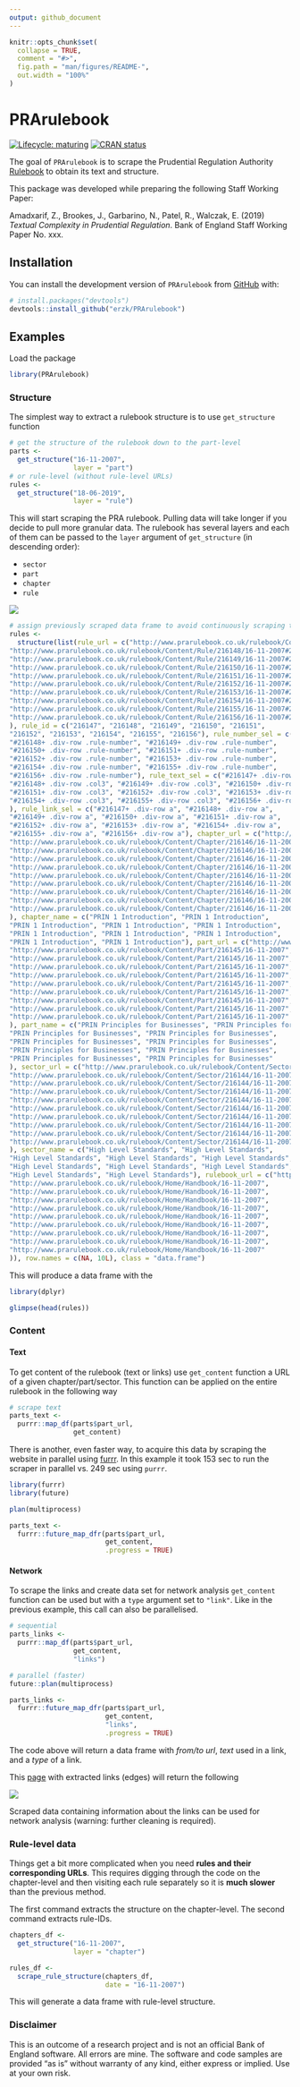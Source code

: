 ```yaml
---
output: github_document
---
```


```r
knitr::opts_chunk$set(
  collapse = TRUE,
  comment = "#>",
  fig.path = "man/figures/README-",
  out.width = "100%"
)
```
# PRArulebook

<!-- badges: start -->
[![Lifecycle: maturing](https://img.shields.io/badge/lifecycle-maturing-blue.svg)](https://www.tidyverse.org/lifecycle/#maturing)
[![CRAN status](https://www.r-pkg.org/badges/version/PRArulebook)](https://cran.r-project.org/package=PRArulebook)
<!-- badges: end -->

The goal of `PRArulebook` is to scrape the Prudential Regulation Authority [Rulebook](http://www.prarulebook.co.uk/) to obtain its text and structure.

This package was developed while preparing the following Staff Working Paper:

Amadxarif, Z., Brookes, J., Garbarino, N., Patel, R., Walczak, E. (2019) *Textual Complexity in Prudential Regulation*. Bank of England Staff Working Paper No. xxx.

## Installation

You can install the development version of `PRArulebook` from [GitHub](https://github.com/) with:

``` r
# install.packages("devtools")
devtools::install_github("erzk/PRArulebook")
```
## Examples

Load the package

```r
library(PRArulebook)
```

### Structure

The simplest way to extract a rulebook structure is to use `get_structure` function

```r
# get the structure of the rulebook down to the part-level
parts <-
  get_structure("16-11-2007",
                layer = "part")
# or rule-level (without rule-level URLs)
rules <-
  get_structure("18-06-2019",
                layer = "rule")
```

This will start scraping the PRA rulebook. Pulling data will take longer if you decide to pull more granular data. The rulebook has several layers and each of them can be passed to the `layer` argument of `get_structure` (in descending order):

* `sector`
* `part`
* `chapter`
* `rule`

![](get_structure_demo.gif)

```r
# assign previously scraped data frame to avoid continuously scraping the rules
rules <-
  structure(list(rule_url = c("http://www.prarulebook.co.uk/rulebook/Content/Rule/216147/16-11-2007#216147", 
"http://www.prarulebook.co.uk/rulebook/Content/Rule/216148/16-11-2007#216148", 
"http://www.prarulebook.co.uk/rulebook/Content/Rule/216149/16-11-2007#216149", 
"http://www.prarulebook.co.uk/rulebook/Content/Rule/216150/16-11-2007#216150", 
"http://www.prarulebook.co.uk/rulebook/Content/Rule/216151/16-11-2007#216151", 
"http://www.prarulebook.co.uk/rulebook/Content/Rule/216152/16-11-2007#216152", 
"http://www.prarulebook.co.uk/rulebook/Content/Rule/216153/16-11-2007#216153", 
"http://www.prarulebook.co.uk/rulebook/Content/Rule/216154/16-11-2007#216154", 
"http://www.prarulebook.co.uk/rulebook/Content/Rule/216155/16-11-2007#216155", 
"http://www.prarulebook.co.uk/rulebook/Content/Rule/216156/16-11-2007#216156"
), rule_id = c("216147", "216148", "216149", "216150", "216151", 
"216152", "216153", "216154", "216155", "216156"), rule_number_sel = c("#216147+ .div-row .rule-number", 
"#216148+ .div-row .rule-number", "#216149+ .div-row .rule-number", 
"#216150+ .div-row .rule-number", "#216151+ .div-row .rule-number", 
"#216152+ .div-row .rule-number", "#216153+ .div-row .rule-number", 
"#216154+ .div-row .rule-number", "#216155+ .div-row .rule-number", 
"#216156+ .div-row .rule-number"), rule_text_sel = c("#216147+ .div-row .col3", 
"#216148+ .div-row .col3", "#216149+ .div-row .col3", "#216150+ .div-row .col3", 
"#216151+ .div-row .col3", "#216152+ .div-row .col3", "#216153+ .div-row .col3", 
"#216154+ .div-row .col3", "#216155+ .div-row .col3", "#216156+ .div-row .col3"
), rule_link_sel = c("#216147+ .div-row a", "#216148+ .div-row a", 
"#216149+ .div-row a", "#216150+ .div-row a", "#216151+ .div-row a", 
"#216152+ .div-row a", "#216153+ .div-row a", "#216154+ .div-row a", 
"#216155+ .div-row a", "#216156+ .div-row a"), chapter_url = c("http://www.prarulebook.co.uk/rulebook/Content/Chapter/216146/16-11-2007", 
"http://www.prarulebook.co.uk/rulebook/Content/Chapter/216146/16-11-2007", 
"http://www.prarulebook.co.uk/rulebook/Content/Chapter/216146/16-11-2007", 
"http://www.prarulebook.co.uk/rulebook/Content/Chapter/216146/16-11-2007", 
"http://www.prarulebook.co.uk/rulebook/Content/Chapter/216146/16-11-2007", 
"http://www.prarulebook.co.uk/rulebook/Content/Chapter/216146/16-11-2007", 
"http://www.prarulebook.co.uk/rulebook/Content/Chapter/216146/16-11-2007", 
"http://www.prarulebook.co.uk/rulebook/Content/Chapter/216146/16-11-2007", 
"http://www.prarulebook.co.uk/rulebook/Content/Chapter/216146/16-11-2007", 
"http://www.prarulebook.co.uk/rulebook/Content/Chapter/216146/16-11-2007"
), chapter_name = c("PRIN 1 Introduction", "PRIN 1 Introduction", 
"PRIN 1 Introduction", "PRIN 1 Introduction", "PRIN 1 Introduction", 
"PRIN 1 Introduction", "PRIN 1 Introduction", "PRIN 1 Introduction", 
"PRIN 1 Introduction", "PRIN 1 Introduction"), part_url = c("http://www.prarulebook.co.uk/rulebook/Content/Part/216145/16-11-2007", 
"http://www.prarulebook.co.uk/rulebook/Content/Part/216145/16-11-2007", 
"http://www.prarulebook.co.uk/rulebook/Content/Part/216145/16-11-2007", 
"http://www.prarulebook.co.uk/rulebook/Content/Part/216145/16-11-2007", 
"http://www.prarulebook.co.uk/rulebook/Content/Part/216145/16-11-2007", 
"http://www.prarulebook.co.uk/rulebook/Content/Part/216145/16-11-2007", 
"http://www.prarulebook.co.uk/rulebook/Content/Part/216145/16-11-2007", 
"http://www.prarulebook.co.uk/rulebook/Content/Part/216145/16-11-2007", 
"http://www.prarulebook.co.uk/rulebook/Content/Part/216145/16-11-2007", 
"http://www.prarulebook.co.uk/rulebook/Content/Part/216145/16-11-2007"
), part_name = c("PRIN Principles for Businesses", "PRIN Principles for Businesses", 
"PRIN Principles for Businesses", "PRIN Principles for Businesses", 
"PRIN Principles for Businesses", "PRIN Principles for Businesses", 
"PRIN Principles for Businesses", "PRIN Principles for Businesses", 
"PRIN Principles for Businesses", "PRIN Principles for Businesses"
), sector_url = c("http://www.prarulebook.co.uk/rulebook/Content/Sector/216144/16-11-2007", 
"http://www.prarulebook.co.uk/rulebook/Content/Sector/216144/16-11-2007", 
"http://www.prarulebook.co.uk/rulebook/Content/Sector/216144/16-11-2007", 
"http://www.prarulebook.co.uk/rulebook/Content/Sector/216144/16-11-2007", 
"http://www.prarulebook.co.uk/rulebook/Content/Sector/216144/16-11-2007", 
"http://www.prarulebook.co.uk/rulebook/Content/Sector/216144/16-11-2007", 
"http://www.prarulebook.co.uk/rulebook/Content/Sector/216144/16-11-2007", 
"http://www.prarulebook.co.uk/rulebook/Content/Sector/216144/16-11-2007", 
"http://www.prarulebook.co.uk/rulebook/Content/Sector/216144/16-11-2007", 
"http://www.prarulebook.co.uk/rulebook/Content/Sector/216144/16-11-2007"
), sector_name = c("High Level Standards", "High Level Standards", 
"High Level Standards", "High Level Standards", "High Level Standards", 
"High Level Standards", "High Level Standards", "High Level Standards", 
"High Level Standards", "High Level Standards"), rulebook_url = c("http://www.prarulebook.co.uk/rulebook/Home/Handbook/16-11-2007", 
"http://www.prarulebook.co.uk/rulebook/Home/Handbook/16-11-2007", 
"http://www.prarulebook.co.uk/rulebook/Home/Handbook/16-11-2007", 
"http://www.prarulebook.co.uk/rulebook/Home/Handbook/16-11-2007", 
"http://www.prarulebook.co.uk/rulebook/Home/Handbook/16-11-2007", 
"http://www.prarulebook.co.uk/rulebook/Home/Handbook/16-11-2007", 
"http://www.prarulebook.co.uk/rulebook/Home/Handbook/16-11-2007", 
"http://www.prarulebook.co.uk/rulebook/Home/Handbook/16-11-2007", 
"http://www.prarulebook.co.uk/rulebook/Home/Handbook/16-11-2007", 
"http://www.prarulebook.co.uk/rulebook/Home/Handbook/16-11-2007"
)), row.names = c(NA, 10L), class = "data.frame")
```

This will produce a data frame with the 

```r
library(dplyr)

glimpse(head(rules))
```


### Content

#### Text

To get content of the rulebook (text or links) use `get_content` function a URL of a given chapter/part/sector. This function can be applied on the entire rulebook in the following way

```r
# scrape text
parts_text <-
  purrr::map_df(parts$part_url,
                get_content)
```

There is another, even faster way, to acquire this data by scraping the website in parallel using [furrr](https://cran.r-project.org/web/packages/furrr/). In this example it took 153 sec to run the scraper in parallel vs. 249 sec using `purrr`.

```r
library(furrr)
library(future)

plan(multiprocess)

parts_text <-
  furrr::future_map_dfr(parts$part_url,
                        get_content,
                        .progress = TRUE)
```

#### Network

To scrape the links and create data set for network analysis `get_content` function can be used but with a `type` argument set to `"link"`. Like in the previous example, this call can also be parallelised.

```r
# sequential
parts_links <-
  purrr::map_df(parts$part_url,
                get_content,
                "links")

# parallel (faster)
future::plan(multiprocess)

parts_links <-
  furrr::future_map_dfr(parts$part_url,
                        get_content,
                        "links",
                        .progress = TRUE)
```

The code above will return a data frame with *from/to url*, *text* used in a link, and a *type* of a link.

This [page](http://www.prarulebook.co.uk/rulebook/Content/Part/216145/16-11-2007) with extracted links (edges) will return the following

![](parts_links.png)

Scraped data containing information about the links can be used for network analysis (warning: further cleaning is required).

### Rule-level data

Things get a bit more complicated when you need **rules and their corresponding URLs**. This requires digging through the code on the chapter-level and then visiting each rule separately so it is **much slower** than the previous method. 

The first command extracts the structure on the chapter-level. The second command extracts rule-IDs.

```r
chapters_df <-
  get_structure("16-11-2007",
                layer = "chapter")

rules_df <-
  scrape_rule_structure(chapters_df,
                        date = "16-11-2007")
```

This will generate a data frame with rule-level structure.

### Disclaimer 

This is an outcome of a research project and is not an official Bank of England software. All errors are mine. The software and code samples are provided "as is" without warranty of any kind, either express or implied. Use at your own risk.

